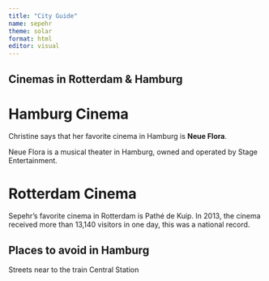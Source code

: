 ```yaml
---
title: "City Guide"
name: sepehr
theme: solar
format: html
editor: visual
---
```


## Cinemas in Rotterdam & Hamburg

# Hamburg Cinema

Christine says that her favorite cinema in Hamburg is **Neue Flora**.

Neue Flora is a musical theater in Hamburg, owned and operated by Stage Entertainment.

# Rotterdam Cinema

Sepehr's favorite cinema in Rotterdam is Pathé de Kuip. In 2013, the cinema received more than 13,140 visitors in one day, this was a national record.

## Places to avoid in Hamburg
Streets near to the train Central Station
